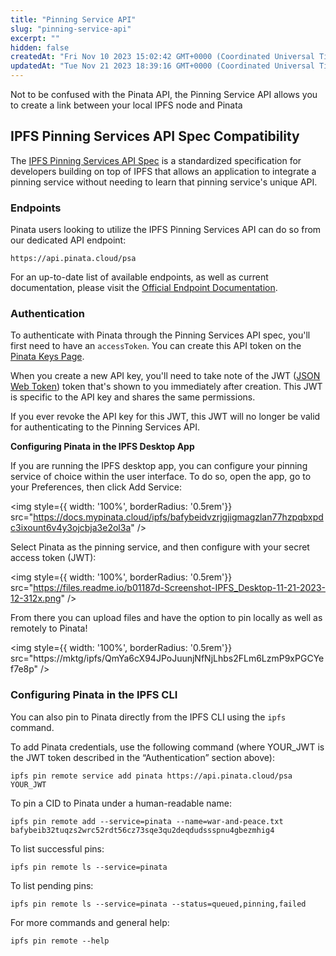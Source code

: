 ```yaml
---
title: "Pinning Service API"
slug: "pinning-service-api"
excerpt: ""
hidden: false
createdAt: "Fri Nov 10 2023 15:02:42 GMT+0000 (Coordinated Universal Time)"
updatedAt: "Tue Nov 21 2023 18:39:16 GMT+0000 (Coordinated Universal Time)"
---
```

<Note>Not to be confused with the Pinata API, the Pinning Service API allows you to create a link between your local IPFS node and Pinata</Note>

## IPFS Pinning Services API Spec Compatibility

The [IPFS Pinning Services API Spec](https://ipfs.github.io/pinning-services-api-spec/) is a standardized specification for developers building on top of IPFS that allows an application to integrate a pinning service without needing to learn that pinning service's unique API. 

### Endpoints

Pinata users looking to utilize the IPFS Pinning Services API can do so from our dedicated API endpoint:

`https://api.pinata.cloud/psa`

For an up-to-date list of available endpoints, as well as current documentation, please visit the [Official Endpoint Documentation](https://ipfs.github.io/pinning-services-api-spec/#tag/pins).

### Authentication

To authenticate with Pinata through the Pinning Services API spec, you'll first need to have an `accessToken`. You can create this API token on the [Pinata Keys Page](https://pinata.cloud/keys).

When you create a new API key, you'll need to take note of the JWT ([JSON Web Token](https://jwt.io/)) token that's shown to you immediately after creation. This JWT is specific to the API key and shares the same permissions.

If you ever revoke the API key for this JWT, this JWT will no longer be valid for authenticating to the Pinning Services API.

**Configuring Pinata in the IPFS Desktop App**

If you are running the IPFS desktop app, you can configure your pinning service of choice within the user interface. To do so, open the app, go to your Preferences, then click Add Service: 

<img style={{ width: '100%', borderRadius: '0.5rem'}} src="https://docs.mypinata.cloud/ipfs/bafybeidvzrjgjigmagzlan77hzpqbxpdc3ixount6v4y3ojcbja3e2ol3a" />

Select Pinata as the pinning service, and then configure with your secret access token (JWT): 

<img style={{ width: '100%', borderRadius: '0.5rem'}} src="https://files.readme.io/b01187d-Screenshot-IPFS_Desktop-11-21-2023-12-312x.png" />

From there you can upload files and have the option to pin locally as well as remotely to Pinata! 

<img style={{ width: '100%', borderRadius: '0.5rem'}} src="https://mktg/ipfs/QmYa6cX94JPoJuunjNfNjLhbs2FLm6LzmP9xPGCYef7e8p" />

### Configuring Pinata in the IPFS CLI

You can also pin to Pinata directly from the IPFS CLI using the `ipfs` command.

To add Pinata credentials, use the following command (where YOUR\_JWT is the JWT token described in the “Authentication” section above):

```
ipfs pin remote service add pinata https://api.pinata.cloud/psa YOUR_JWT
```

To pin a CID to Pinata under a human-readable name:

```
ipfs pin remote add --service=pinata --name=war-and-peace.txt bafybeib32tuqzs2wrc52rdt56cz73sqe3qu2deqdudssspnu4gbezmhig4
```

To list successful pins:

```
ipfs pin remote ls --service=pinata
```

To list pending pins:

```
ipfs pin remote ls --service=pinata --status=queued,pinning,failed
```

For more commands and general help:

```
ipfs pin remote --help
```
